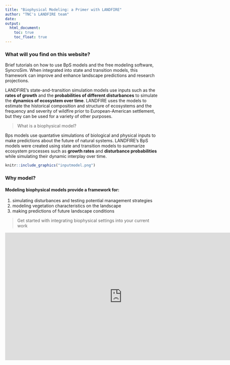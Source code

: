 ---
title: "Biophysical Modeling: a Primer with LANDFIRE"
author: "TNC's LANDFIRE team"
date: 
output:
  html_document:
    toc: true
    toc_float: true
---



### What will you find on this website?

Brief tutorials on how to use BpS models and the free modeling software, SyncroSim. When integrated into state and transition models, this framework can improve and enhance landscape predictions and research projections.  

LANDFIRE’s state-and-transition simulation models use inputs such as the **rates of growth** and the **probabilities of different disturbances** to simulate the **dynamics of ecosystem over time**. LANDFIRE uses the models to estimate the historical composition and structure of ecosystems and the frequency and severity of wildfire prior to European-American settlement, but they can be used for a variety of other purposes.

>What is a biophysical model?

Bps models use quantative simulations of biological and physical inputs to make predictions about the future of natural systems. LANDFIRE's BpS models were created using state and transition models to summarize ecosystem processes such as **growth rates** and **disturbance probabilities** while simulating their dynamic interplay over time. 

```{r, echo=FALSE, out.width= "75%"} 
knitr::include_graphics("inputmodel.png")

```

### Why model?  
#### Modeling biophysical models provide a framework for:  

1. simulating disturbances and testing potential management strategies  
2. modeling vegetation characteristics on the landscape  
3. making predictions of future landscape conditions
<br>

>Get started with integrating biophysical settings into your current work
<br>

<iframe width="760" height="415" src="https://www.youtube.com/embed/8GLboPfOIJ4" frameborder="0" allow="accelerometer; autoplay; encrypted-media; gyroscope; picture-in-picture" allowfullscreen></iframe>


